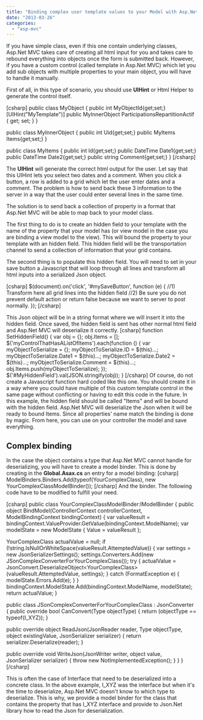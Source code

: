 ```yaml
---
title: "Binding complex user template values to your Model with Asp.Net MVC"
date: "2013-03-26"
categories: 
  - "asp-mvc"
---
```


If you have simple class, even if this one contain underlying classes, Asp.Net MVC takes care of creating all html input for you and takes care to rebound everything into objects once the form is submitted back. However, if you have a custom control (called template in Asp.Net MVC) which let you add sub objects with multiple properties to your main object, you will have to handle it manually.

First of all, in this type of scenario, you should use **UIHint** or Html Helper to generate the control itself.

\[csharp\] public class MyObject { public int MyObjectId{get;set;} \[UIHint("MyTemplate")\] public MyInnerObject ParticipationsRepartitionActif { get; set; } }

public class MyInnerObject { public int Uid{get;set;} public MyItems Items{get;set;} }

public class MyItems { public int Id{get;set;} public DateTime Date1{get;set;} public DateTime Date2{get;set;} public string Comment{get;set;} } \[/csharp\]

The **UIHint** will generate the correct html output for the user. Let say that this UIHint lets you select two dates and a comment. When you click a button, a row is added to a grid which let the user enter dates and a comment. The problem is how to send back these 3 information to the server in a way that the user could enter several lines in the same time.

The solution is to send back a collection of property in a format that Asp.Net MVC will be able to map back to your model class.

The first thing to do is to create an hidden field to your template with the name of the property that your model has (or view model in the case you are binding a view model to the view). This will bound the property to your template with an hidden field. This hidden field will be the transportation channel to send a collection of information that your grid contains.

The second thing is to populate this hidden field. You will need to set in your save button a Javascript that will loop through all lines and transform all html inputs into a serialized Json object.

\[csharp\] $(document).on('click', '#mySaveButton', function (e) { //1) Transform here all grid lines into the hidden field //2) Be sure you do not prevent default action or return false because we want to server to post normally. }); \[/csharp\]

This Json object will be in a string format where we will insert it into the hidden field. Once saved, the hidden field is sent has other normal html field and Asp.Net MVC will deserialize it correctly. \[csharp\] function SetHiddenField() { var obj = {}; obj.Items = \[\]; $('myControlThatHasAListOfItems').each(function () { var myObjectToSerialize = {}; myObjectToSerialize.ID = $(this)...; myObjectToSerialize.Date1 = $(this)...; myObjectToSerialize.Date2 = $(this)...; myObjectToSerialize.Comment = $(this)...; obj.Items.push(myObjectToSerialize); }); $('#MyHiddenField').val(JSON.stringify(obj)); } \[/csharp\] Of course, do not create a Javascript function hard coded like this one. You should create it in a way where you could have multiple of this custom template control in the same page without conflicting or having to edit this code in the future. In this example, the hidden field should be called "Items" and will be bound with the hidden field. Asp.Net MVC will deserialize the Json when it will be ready to bound Items. Since all properties' name match the binding is done by magic. From here, you can use on your controller the model and save everything.

## Complex binding

In the case the object contains a type that Asp.Net MVC cannot handle for deserializing, you will have to create a model binder. This is done by creating in the **Global.Asax.cs** an entry for a model binding: \[csharp\] ModelBinders.Binders.Add(typeof(YourComplexClass<bool>), new YourComplexClassModelBinder()); \[/csharp\] And the binder. The following code have to be modified to fulfill your need.

\[csharp\] public class YourComplexClassModelBinder:IModelBinder { public object BindModel(ControllerContext controllerContext, ModelBindingContext bindingContext) { var valueResult = bindingContext.ValueProvider.GetValue(bindingContext.ModelName); var modelState = new ModelState { Value = valueResult };

YourComplexClass<bool> actualValue = null; if (!string.IsNullOrWhiteSpace(valueResult.AttemptedValue)) { var settings = new JsonSerializerSettings(); settings.Converters.Add(new JSonComplexConverterForYourComplexClass()); try { actualValue = JsonConvert.DeserializeObject<YourComplexClass<bool>>(valueResult.AttemptedValue, settings); } catch (FormatException e) { modelState.Errors.Add(e); } } bindingContext.ModelState.Add(bindingContext.ModelName, modelState); return actualValue; }

public class JSonComplexConverterForYourComplexClass : JsonConverter { public override bool CanConvert(Type objectType) { return (objectType == typeof(I\_XYZ<bool>)); }

public override object ReadJson(JsonReader reader, Type objectType, object existingValue, JsonSerializer serializer) { return serializer.Deserialize<XYZ>(reader); }

public override void WriteJson(JsonWriter writer, object value, JsonSerializer serializer) { throw new NotImplementedException(); } } } \[/csharp\]

This is often the case of Interface that need to be deserialized into a concrete class. In the above example, I\_XYZ was the interface but when it's the time to deserialize, Asp.Net MVC doesn't know to which type to deserialize. This is why, we provide a model binder for the class that contains the property that has I\_XYZ interface and provide to Json.Net library how to read the Json for deserialization.
